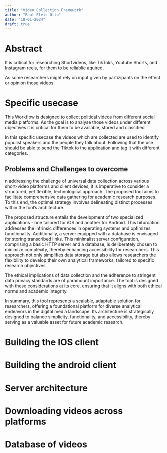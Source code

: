 ```yaml
---
title: "Video Collection Framework"
author: "Paul Elvis Otto"
date: "18-01-2024"
draft: true
---
```


# Abstract

It is critical for researching Shortvideos, like TikToks, Youtube Shorts, and Instagram reels, for them to be reliablie aquired.

As some researchers might rely on input given by partizipants on the effect or opinion those videos

# Specific usecase

This Workflow is designed to collect political videos from different social media platforms. As the goal is to analyse those videos under different objectives it is critical for them to be available, stored and classified

In this specific usecase the videos which are collected are used to identify populist speakers and the people they talk about. Following that the use should be able to send the Tiktok to the application and tag it with different categories.

## Problems and Challenges to overcome

n addressing the challenge of universal data collection across various short-video platforms and client devices, it is imperative to consider a structured, yet flexible, technological approach. The proposed tool aims to facilitate comprehensive data gathering for academic research purposes. To this end, the optimal strategy involves delineating distinct processes within the tool's architecture.

The proposed structure entails the development of two specialized applications - one tailored for iOS and another for Android. This bifurcation addresses the intrinsic differences in operating systems and optimizes functionality. Additionally, a server equipped with a database is envisaged for storing transcribed links. This minimalist server configuration, comprising a basic HTTP server and a database, is deliberately chosen to minimize complexity, thereby enhancing accessibility for researchers. This approach not only simplifies data storage but also allows researchers the flexibility to develop their own analytical frameworks, tailored to specific research objectives.

The ethical implications of data collection and the adherence to stringent data privacy standards are of paramount importance. The tool is designed with these considerations at its core, ensuring that it aligns with both ethical norms and academic integrity.

In summary, this tool represents a scalable, adaptable solution for researchers, offering a foundational platform for diverse analytical endeavors in the digital media landscape. Its architecture is strategically designed to balance simplicity, functionality, and accessibility, thereby serving as a valuable asset for future academic research.

# Building the IOS client

# Building the android client

# Server architecture

# Downloading videos across platforms

# Database of videos